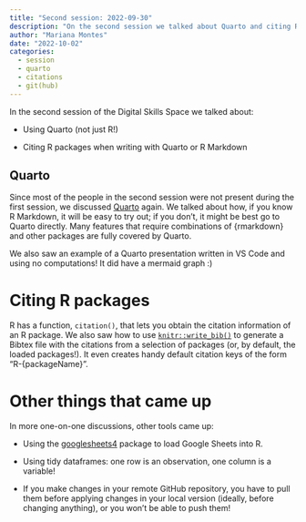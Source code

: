 ```yaml
---
title: "Second session: 2022-09-30"
description: "On the second session we talked about Quarto and citing R packages."
author: "Mariana Montes"
date: "2022-10-02"
categories:
  - session
  - quarto
  - citations
  - git(hub)
---
```


In the second session of the Digital Skills Space we talked about:

- Using Quarto (not just R!)

- Citing R packages when writing with Quarto or R Markdown

## Quarto

Since most of the people in the second session were not present during the first session, we discussed [Quarto](https://quarto.org/) again. We talked about how, if you know R Markdown, it will be easy to try out; if you don't, it might be best go to Quarto directly. Many features that require combinations of {rmarkdown} and other packages are fully covered by Quarto. 

We also saw an example of a Quarto presentation written in VS Code and using no computations! It did have a mermaid graph :)

# Citing R packages

R has a function, `citation()`, that lets you obtain the citation information of an R package. We also saw how to use [`knitr::write_bib()`](https://bookdown.org/yihui/rmarkdown-cookbook/write-bib.html) to generate a Bibtex file with the citations from a selection of packages (or, by default, the loaded packages!). It even creates handy default citation keys of the form "R-{packageName}".

# Other things that came up

In more one-on-one discussions, other tools came up:

- Using the [googlesheets4](https://googlesheets4.tidyverse.org/) package to load Google Sheets into R.

- Using tidy dataframes: one row is an observation, one column is a variable!

- If you make changes in your remote GitHub repository, you have to pull them before applying changes in your local version (ideally, before changing anything), or you won't be able to push them!
